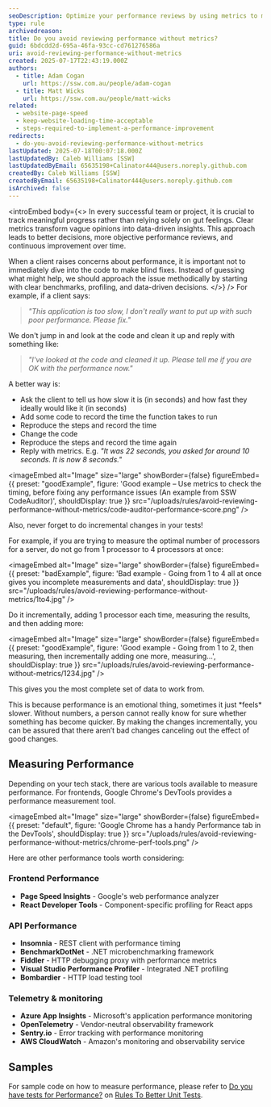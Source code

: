 ```yaml
---
seoDescription: Optimize your performance reviews by using metrics to measure and track progress, ensuring you're meeting clients' expectations and making informed improvements.
type: rule
archivedreason:
title: Do you avoid reviewing performance without metrics?
guid: 6bdcdd2d-695a-46fa-93cc-cd761276586a
uri: avoid-reviewing-performance-without-metrics
created: 2025-07-17T22:43:19.000Z
authors:
  - title: Adam Cogan
    url: https://ssw.com.au/people/adam-cogan
  - title: Matt Wicks
    url: https://ssw.com.au/people/matt-wicks
related:
  - website-page-speed
  - keep-website-loading-time-acceptable
  - steps-required-to-implement-a-performance-improvement
redirects:
  - do-you-avoid-reviewing-performance-without-metrics
lastUpdated: 2025-07-18T00:07:18.000Z
lastUpdatedBy: Caleb Williams [SSW]
lastUpdatedByEmail: 65635198+Calinator444@users.noreply.github.com
createdBy: Caleb Williams [SSW]
createdByEmail: 65635198+Calinator444@users.noreply.github.com
isArchived: false
---
```


<introEmbed
  body={<>
In every successful team or project, it is crucial to track meaningful progress rather than relying solely on gut feelings. Clear metrics transform vague opinions into data-driven insights. This approach leads to better decisions, more objective performance reviews, and continuous improvement over time.

When a client raises concerns about performance, it is important not to immediately dive into the code to make blind fixes. Instead of guessing what might help, we should approach the issue methodically by starting with clear benchmarks, profiling, and data-driven decisions.
  </>}
/>
For example, if a client says:

> _"This application is too slow, I don't really want to put up with such poor performance. Please fix."_

We don't jump in and look at the code and clean it up and reply with something like:

> _"I've looked at the code and cleaned it up. Please tell me if you are OK with the performance now."_

A better way is:

* Ask the client to tell us how slow it is (in seconds) and how fast they ideally would like it (in seconds)
* Add some code to record the time the function takes to run
* Reproduce the steps and record the time
* Change the code
* Reproduce the steps and record the time again
* Reply with metrics. E.g. _"It was 22 seconds, you asked for around 10 seconds. It is now 8 seconds."_

<imageEmbed
  alt="Image"
  size="large"
  showBorder={false}
  figureEmbed={{
    preset: "goodExample",
    figure: 'Good example – Use metrics to check the timing, before fixing any performance issues (An example from SSW CodeAuditor)',
    shouldDisplay: true
  }}
  src="/uploads/rules/avoid-reviewing-performance-without-metrics/code-auditor-performance-score.png"
/>

Also, never forget to do incremental changes in your tests!

For example, if you are trying to measure the optimal number of processors for a server, do not go from 1 processor to 4 processors at once:

<imageEmbed
  alt="Image"
  size="large"
  showBorder={false}
  figureEmbed={{
    preset: "badExample",
    figure: 'Bad example - Going from 1 to 4 all at once gives you incomplete measurements and data',
    shouldDisplay: true
  }}
  src="/uploads/rules/avoid-reviewing-performance-without-metrics/1to4.jpg"
/>

Do it incrementally, adding 1 processor each time, measuring the results, and then adding more:

<imageEmbed
  alt="Image"
  size="large"
  showBorder={false}
  figureEmbed={{
    preset: "goodExample",
    figure: 'Good example - Going from 1 to 2, then measuring, then incrementally adding one more, measuring...',
    shouldDisplay: true
  }}
  src="/uploads/rules/avoid-reviewing-performance-without-metrics/1234.jpg"
/>

This gives you the most complete set of data to work from.

This is because performance is an emotional thing, sometimes it just \*feels\* slower. Without numbers, a person cannot really know for sure whether something has become quicker. By making the changes incrementally, you can be assured that there aren’t bad changes canceling out the effect of good changes.

## Measuring Performance

Depending on your tech stack, there are various tools available to measure performance. For frontends, Google Chrome's DevTools provides a performance measurement tool.


<imageEmbed
  alt="Image"
  size="large"
  showBorder={false}
  figureEmbed={{
    preset: "default",
    figure: 'Google Chrome has a handy Performance tab in the DevTools',
    shouldDisplay: true
  }}
  src="/uploads/rules/avoid-reviewing-performance-without-metrics/chrome-perf-tools.png"
/>

Here are other performance tools worth considering:

### Frontend Performance

* **Page Speed Insights** - Google's web performance analyzer
* **React Developer Tools** - Component-specific profiling for React apps

### API Performance

* **Insomnia** - REST client with performance timing
* **BenchmarkDotNet** - .NET microbenchmarking framework
* **Fiddler** - HTTP debugging proxy with performance metrics
* **Visual Studio Performance Profiler** - Integrated .NET profiling
* **Bombardier** - HTTP load testing tool

### Telemetry & monitoring

* **Azure App Insights** - Microsoft's application performance monitoring
* **OpenTelemetry** - Vendor-neutral observability framework
* **Sentry.io** - Error tracking with performance monitoring
* **AWS CloudWatch** - Amazon's monitoring and observability service

## Samples

For sample code on how to measure performance, please refer to [Do you have tests for Performance?](/have-tests-for-performance/) on [Rules To Better Unit Tests](/rules-to-better-unit-tests/).
